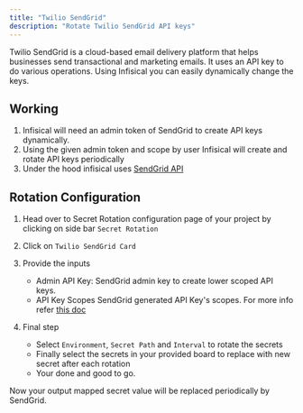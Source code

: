 ---
title: "Twilio SendGrid"
description: "Rotate Twilio SendGrid API keys"
---

Twilio SendGrid is a cloud-based email delivery platform that helps businesses send transactional and marketing emails.
It uses an API key to do various operations. Using Infisical you can easily dynamically change the keys.

## Working

1. Infisical will need an admin token of SendGrid to create API keys dynamically.
2. Using the given admin token and scope by user Infisical will create and rotate API keys periodically
3. Under the hood infisical uses [SendGrid API](https://docs.sendgrid.com/api-reference/api-keys/create-api-keys)

## Rotation Configuration

1. Head over to Secret Rotation configuration page of your project by clicking on side bar `Secret Rotation`
2. Click on `Twilio SendGrid Card`
3. Provide the inputs
	- Admin API Key: 
		SendGrid admin key to create lower scoped API keys.
	- API Key Scopes
		SendGrid generated API Key's scopes. For more info refer [this doc](https://docs.sendgrid.com/api-reference/api-key-permissions/api-key-permissions)

4. Final step
	- Select `Environment`, `Secret Path` and `Interval` to rotate the secrets
	- Finally select the secrets in your provided board to replace with new secret after each rotation
	- Your done and good to go.

Now your output mapped secret value will be replaced periodically by SendGrid.
		

